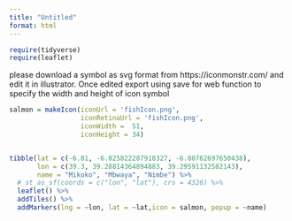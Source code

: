 ```yaml
---
title: "Untitled"
format: html
---
```


```r
require(tidyverse)
require(leaflet)
```

please download a symbol as svg format from https://iconmonstr.com/ and edit it in illustrator. Once edited export using save for web function to specify the width and height of icon symbol
```r
salmon = makeIcon(iconUrl = 'fishIcon.png',
                  iconRetinaUrl = 'fishIcon.png',
                  iconWidth =  51, 
                  iconHeight = 34)


tibble(lat = c(-6.81, -6.825822287918327, -6.80762697650438),
       lon = c(39.3, 39.28814364894883, 39.29591132582143), 
       name = "Mikoko", "Mbwaya", "Nimbe") %>% 
  # st_as_sf(coords = c("lon", "lat"), crs = 4326) %>% 
  leaflet() %>% 
  addTiles() %>% 
  addMarkers(lng = ~lon, lat = ~lat,icon = salmon, popup = ~name)
```